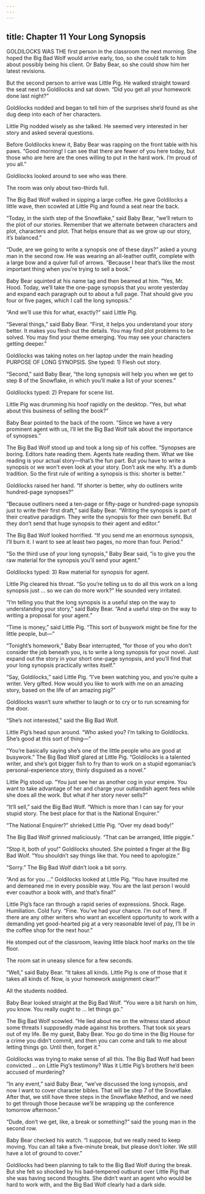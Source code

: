 ```yaml
---
---
---
```

title: Chapter 11 Your Long Synopsis
---

GOLDILOCKS WAS THE first person in the classroom the next morning. She hoped the Big Bad Wolf would arrive early, too, so she could talk to him about possibly being his client. Or Baby Bear, so she could show him her latest revisions.

But the second person to arrive was Little Pig. He walked straight toward the seat next to Goldilocks and sat down. “Did you get all your homework done last night?”

Goldilocks nodded and began to tell him of the surprises she’d found as she dug deep into each of her characters.

Little Pig nodded wisely as she talked. He seemed very interested in her story and asked several questions.

Before Goldilocks knew it, Baby Bear was rapping on the front table with his paws. “Good morning! I can see that there are fewer of you here today, but those who are here are the ones willing to put in the hard work. I’m proud of you all.”

Goldilocks looked around to see who was there.

The room was only about two-thirds full.

The Big Bad Wolf walked in sipping a large coffee. He gave Goldilocks a little wave, then scowled at Little Pig and found a seat near the back.

“Today, in the sixth step of the Snowflake,” said Baby Bear, “we’ll return to the plot of our stories. Remember that we alternate between characters and plot, characters and plot. That helps ensure that as we grow up our story, it’s balanced.”

“Dude, are we going to write a synopsis one of these days?” asked a young man in the second row. He was wearing an all-leather outfit, complete with a large bow and a quiver full of arrows. “Because I hear that’s like the most important thing when you’re trying to sell a book.”

Baby Bear squinted at his name tag and then beamed at him. “Yes, Mr. Hood. Today, we’ll take the one-page synopsis that you wrote yesterday and expand each paragraph out to about a full page. That should give you four or five pages, which I call the long synopsis.”

“And we’ll use this for what, exactly?” said Little Pig.

“Several things,” said Baby Bear. “First, it helps you understand your story better. It makes you flesh out the details. You may find plot problems to be solved. You may find your theme emerging. You may see your characters getting deeper.”

Goldilocks was taking notes on her laptop under the main heading PURPOSE OF LONG SYNOPSIS. She typed: 1) Flesh out story.

“Second,” said Baby Bear, “the long synopsis will help you when we get to step 8 of the Snowflake, in which you’ll make a list of your scenes.”

Goldilocks typed: 2) Prepare for scene list.

Little Pig was drumming his hoof rapidly on the desktop. “Yes, but what about this business of selling the book?”

Baby Bear pointed to the back of the room. “Since we have a very prominent agent with us, I’ll let the Big Bad Wolf talk about the importance of synopses.”

The Big Bad Wolf stood up and took a long sip of his coffee. “Synopses are boring. Editors hate reading them. Agents hate reading them. What we like reading is your actual story—that’s the fun part. But you have to write a synopsis or we won’t even look at your story. Don’t ask me why. It’s a dumb tradition. So the first rule of writing a synopsis is this: shorter is better.”

Goldilocks raised her hand. “If shorter is better, why do outliners write hundred-page synopses?”

“Because outliners need a ten-page or fifty-page or hundred-page synopsis just to write their first draft,” said Baby Bear. “Writing the synopsis is part of their creative paradigm. They write the synopsis for their own benefit. But they don’t send that huge synopsis to their agent and editor.”

The Big Bad Wolf looked horrified. “If you send me an enormous synopsis, I’ll burn it. I want to see at least two pages, no more than four. Period.”

“So the third use of your long synopsis,” Baby Bear said, “is to give you the raw material for the synopsis you’ll send your agent.”

Goldilocks typed: 3) Raw material for synopsis for agent.

Little Pig cleared his throat. “So you’re telling us to do all this work on a long synopsis just … so we can do more work?” He sounded very irritated.

“I’m telling you that the long synopsis is a useful step on the way to understanding your story,” said Baby Bear. “And a useful step on the way to writing a proposal for your agent.”

“Time is money,” said Little Pig. “This sort of busywork might be fine for the little people, but—”

“Tonight’s homework,” Baby Bear interrupted, “for those of you who don’t consider the job beneath you, is to write a long synopsis for your novel. Just expand out the story in your short one-page synopsis, and you’ll find that your long synopsis practically writes itself.”

“Say, Goldilocks,” said Little Pig. “I’ve been watching you, and you’re quite a writer. Very gifted. How would you like to work with me on an amazing story, based on the life of an amazing pig?”

Goldilocks wasn’t sure whether to laugh or to cry or to run screaming for the door.

“She’s not interested,” said the Big Bad Wolf.

Little Pig’s head spun around. “Who asked you? I’m talking to Goldilocks. She’s good at this sort of thing—”

“You’re basically saying she’s one of the little people who are good at busywork.” The Big Bad Wolf glared at Little Pig. “Goldilocks is a talented writer, and she’s got bigger fish to fry than to work on a stupid egomaniac’s personal-experience story, thinly disguised as a novel.”

Little Pig stood up. “You just see her as another cog in your empire. You want to take advantage of her and charge your outlandish agent fees while she does all the work. But what if her story never sells?”

“It’ll sell,” said the Big Bad Wolf. “Which is more than I can say for your stupid story. The best place for that is the National Enquirer.”

“The National Enquirer?” shrieked Little Pig. “Over my dead body!”

The Big Bad Wolf grinned maliciously. “That can be arranged, little piggie.”

“Stop it, both of you!” Goldilocks shouted. She pointed a finger at the Big Bad Wolf. “You shouldn’t say things like that. You need to apologize.”

“Sorry.” The Big Bad Wolf didn’t look a bit sorry.

“And as for you …” Goldilocks looked at Little Pig. “You have insulted me and demeaned me in every possible way. You are the last person I would ever coauthor a book with, and that’s final!”

Little Pig’s face ran through a rapid series of expressions. Shock. Rage. Humiliation. Cold fury. “Fine. You’ve had your chance. I’m out of here. If there are any other writers who want an excellent opportunity to work with a demanding yet good-hearted pig at a very reasonable level of pay, I’ll be in the coffee shop for the next hour.”

He stomped out of the classroom, leaving little black hoof marks on the tile floor.

The room sat in uneasy silence for a few seconds.

“Well,” said Baby Bear. “It takes all kinds. Little Pig is one of those that it takes all kinds of. Now, is your homework assignment clear?”

All the students nodded.

Baby Bear looked straight at the Big Bad Wolf. “You were a bit harsh on him, you know. You really ought to … let things go.”

The Big Bad Wolf scowled. “He lied about me on the witness stand about some threats I supposedly made against his brothers. That took six years out of my life. Be my guest, Baby Bear. You go do time in the Big House for a crime you didn’t commit, and then you can come and talk to me about letting things go. Until then, forget it.”

Goldilocks was trying to make sense of all this. The Big Bad Wolf had been convicted … on Little Pig’s testimony? Was it Little Pig’s brothers he’d been accused of murdering?

“In any event,” said Baby Bear, “we’ve discussed the long synopsis, and now I want to cover character bibles. That will be step 7 of the Snowflake. After that, we still have three steps in the Snowflake Method, and we need to get through those because we’ll be wrapping up the conference tomorrow afternoon.”

“Dude, don’t we get, like, a break or something?” said the young man in the second row.

Baby Bear checked his watch. “I suppose, but we really need to keep moving. You can all take a five-minute break, but please don’t loiter. We still have a lot of ground to cover.”

Goldilocks had been planning to talk to the Big Bad Wolf during the break. But she felt so shocked by his bad-tempered outburst over Little Pig that she was having second thoughts. She didn’t want an agent who would be hard to work with, and the Big Bad Wolf clearly had a dark side.
